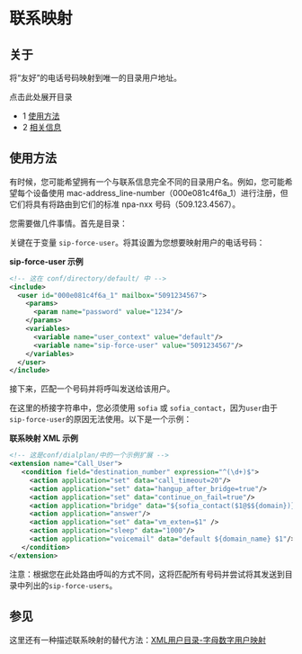 # 联系映射


## 关于

将“友好”的电话号码映射到唯一的目录用户地址。

点击此处展开目录

* 1 [使用方法](#usage)
* 2 [相关信息](#see-also)

## 使用方法

有时候，您可能希望拥有一个与联系信息完全不同的目录用户名。例如，您可能希望每个设备使用 mac-address\_line-number（000e081c4f6a\_1）进行注册，但它们将具有将路由到它们的标准 npa-nxx 号码（509.123.4567）。

您需要做几件事情。首先是目录：

关键在于变量 `sip-force-user`。将其设置为您想要映射用户的电话号码：

**sip-force-user 示例**

```xml
<!-- 这在 conf/directory/default/ 中 -->
<include>
  <user id="000e081c4f6a_1" mailbox="5091234567">
    <params>
      <param name="password" value="1234"/>
    </params>
    <variables>
      <variable name="user_context" value="default"/>
      <variable name="sip-force-user" value="5091234567"/>
    </variables>
  </user>
</include>
```

接下来，匹配一个号码并将呼叫发送给该用户。

在这里的桥接字符串中，您必须使用 `sofia` 或 `sofia_contact`，因为`user`由于`sip-force-user`的原因无法使用。以下是一个示例：

**联系映射 XML 示例**

```xml
<!-- 这是conf/dialplan/中的一个示例扩展 -->
<extension name="Call_User">
   <condition field="destination_number" expression="^(\d+)$">
     <action application="set" data="call_timeout=20"/>
     <action application="set" data="hangup_after_bridge=true"/>
     <action application="set" data="continue_on_fail=true"/>
     <action application="bridge" data="${sofia_contact($1@$${domain})}"/>
     <action application="answer"/>
     <action application="set" data="vm_exten=$1" />
     <action application="sleep" data="1000"/>
     <action application="voicemail" data="default ${domain_name} $1"/>
   </condition>
</extension>
```

注意：根据您在此处路由呼叫的方式不同，这将匹配所有号码并尝试将其发送到目录中列出的`sip-force-users`。

## 参见

这里还有一种描述联系映射的替代方法：[XML用户目录-字母数字用户映射](./index.mdx#about)